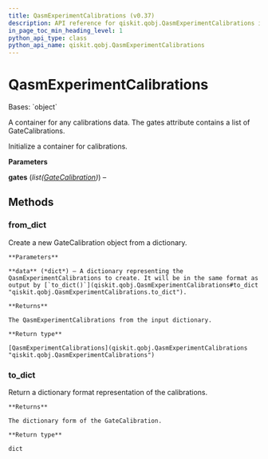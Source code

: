 ```yaml
---
title: QasmExperimentCalibrations (v0.37)
description: API reference for qiskit.qobj.QasmExperimentCalibrations in qiskit v0.37
in_page_toc_min_heading_level: 1
python_api_type: class
python_api_name: qiskit.qobj.QasmExperimentCalibrations
---
```


# QasmExperimentCalibrations

<Class id="qiskit.qobj.QasmExperimentCalibrations" isDedicatedPage={true} github="https://github.com/qiskit/qiskit/tree/stable/0.21/qiskit/qobj/qasm_qobj.py" signature="QasmExperimentCalibrations(gates)" modifiers="class">
  Bases: `object`

  A container for any calibrations data. The gates attribute contains a list of GateCalibrations.

  Initialize a container for calibrations.

  **Parameters**

  **gates** (*list(*[*GateCalibration*](qiskit.qobj.GateCalibration "qiskit.qobj.GateCalibration")*)*) –

  ## Methods

  <span id="qiskit-qobj-qasmexperimentcalibrations-from-dict" />

  ### from\_dict

  <Function id="qiskit.qobj.QasmExperimentCalibrations.from_dict" signature="QasmExperimentCalibrations.from_dict(data)" modifiers="classmethod">
    Create a new GateCalibration object from a dictionary.

    **Parameters**

    **data** (*dict*) – A dictionary representing the QasmExperimentCalibrations to create. It will be in the same format as output by [`to_dict()`](qiskit.qobj.QasmExperimentCalibrations#to_dict "qiskit.qobj.QasmExperimentCalibrations.to_dict").

    **Returns**

    The QasmExperimentCalibrations from the input dictionary.

    **Return type**

    [QasmExperimentCalibrations](qiskit.qobj.QasmExperimentCalibrations "qiskit.qobj.QasmExperimentCalibrations")
  </Function>

  <span id="qiskit-qobj-qasmexperimentcalibrations-to-dict" />

  ### to\_dict

  <Function id="qiskit.qobj.QasmExperimentCalibrations.to_dict" signature="QasmExperimentCalibrations.to_dict()">
    Return a dictionary format representation of the calibrations.

    **Returns**

    The dictionary form of the GateCalibration.

    **Return type**

    dict
  </Function>
</Class>

